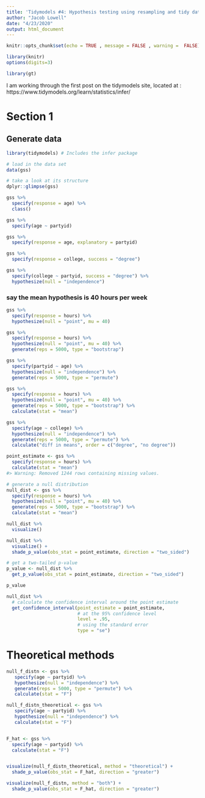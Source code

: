 ```yaml
---
title: 'Tidymodels #4: Hypothesis testing using resampling and tidy data'
author: "Jacob Lowell"
date: "4/23/2020"
output: html_document
---
```



```r
knitr::opts_chunk$set(echo = TRUE , message = FALSE , warning =  FALSE)

library(knitr)
options(digits=3)

library(gt)

```

I am working through the first post on the tidymodels site, located at : https://www.tidymodels.org/learn/statistics/infer/

# Section 1

## Generate data

```r
library(tidymodels) # Includes the infer package

# load in the data set
data(gss)

# take a look at its structure
dplyr::glimpse(gss)
```


```r
gss %>%
  specify(response = age) %>%
  class()
```


```r
gss %>%
  specify(age ~ partyid)

gss %>%
  specify(response = age, explanatory = partyid)
```

```r
gss %>%
  specify(response = college, success = "degree")
```


```r
gss %>%
  specify(college ~ partyid, success = "degree") %>%
  hypothesize(null = "independence")
```


### say the mean hypothesis is 40 hours per week

```r
gss %>%
  specify(response = hours) %>%
  hypothesize(null = "point", mu = 40)
```


```r
gss %>%
  specify(response = hours) %>%
  hypothesize(null = "point", mu = 40) %>%
  generate(reps = 5000, type = "bootstrap") 
```


```r
gss %>%
  specify(partyid ~ age) %>%
  hypothesize(null = "independence") %>%
  generate(reps = 5000, type = "permute")
```


```r
gss %>%
  specify(response = hours) %>%
  hypothesize(null = "point", mu = 40) %>%
  generate(reps = 5000, type = "bootstrap") %>%
  calculate(stat = "mean")
```


```r
gss %>%
  specify(age ~ college) %>%
  hypothesize(null = "independence") %>%
  generate(reps = 5000, type = "permute") %>%
  calculate("diff in means", order = c("degree", "no degree"))
```


```r
point_estimate <- gss %>%
  specify(response = hours) %>%
  calculate(stat = "mean")
#> Warning: Removed 1244 rows containing missing values.

# generate a null distribution
null_dist <- gss %>%
  specify(response = hours) %>%
  hypothesize(null = "point", mu = 40) %>%
  generate(reps = 5000, type = "bootstrap") %>%
  calculate(stat = "mean")
```


```r
null_dist %>%
  visualize()
```


```r
null_dist %>%
  visualize() +
  shade_p_value(obs_stat = point_estimate, direction = "two_sided")
```


```r
# get a two-tailed p-value
p_value <- null_dist %>%
  get_p_value(obs_stat = point_estimate, direction = "two_sided")

p_value
```




```r
null_dist %>%
  # calculate the confidence interval around the point estimate
  get_confidence_interval(point_estimate = point_estimate,
                          # at the 95% confidence level
                          level = .95,
                          # using the standard error
                          type = "se")
```




#  Theoretical methods

```r
null_f_distn <- gss %>%
   specify(age ~ partyid) %>%
   hypothesize(null = "independence") %>%
   generate(reps = 5000, type = "permute") %>%
   calculate(stat = "F")
```





```r
null_f_distn_theoretical <- gss %>%
   specify(age ~ partyid) %>%
   hypothesize(null = "independence") %>%
   calculate(stat = "F")


F_hat <- gss %>% 
  specify(age ~ partyid) %>%
  calculate(stat = "F")


visualize(null_f_distn_theoretical, method = "theoretical") +
  shade_p_value(obs_stat = F_hat, direction = "greater")
```



```r
visualize(null_f_distn, method = "both") +
  shade_p_value(obs_stat = F_hat, direction = "greater")
```

